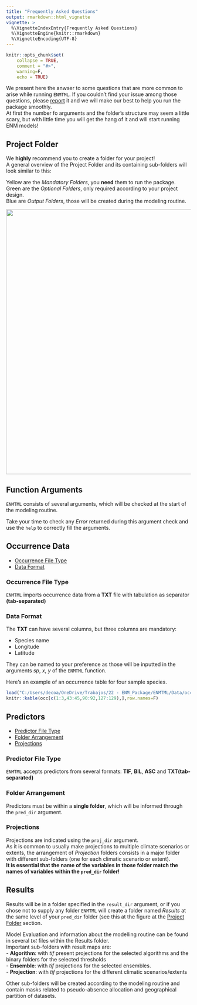 ```yaml
---
title: "Frequently Asked Questions"
output: rmarkdown::html_vignette
vignette: >
  %\VignetteIndexEntry{Frequently Asked Questions}
  %\VignetteEngine{knitr::rmarkdown}
  %\VignetteEncoding{UTF-8}
---
```


```r
knitr::opts_chunk$set(
    collapse = TRUE,
    comment = "#>",
    warning=F,
    echo = TRUE)
```

We present here the anwser to some questions that are more common to arise while running `ENMTML`. If you couldn't find your issue among those questions, please [report](https://github.com/andrefaa/ENMTML/issues) it and we will make our best to help you run the package smoothly.  
At first the number fo arguments and the folder's structure may seem a little scary, but with little time you will get the hang of it and will start running ENM models!

<a name="Project Folder"> </a>

## <i class="fas fa-folder-open"></i> Project Folder


We **highly** recommend you to create a folder for your project!  
A general overview of the Project Folder and its containing sub-folders will look similar to this:  

Yellow are the *Mandatory Folders*, you **need** them to run the package.  
Green are the *Optional Folders*, only required according to your project design.  
Blue are *Output Folders*, those will be created during the modeling routine.  

<img src='https://raw.githubusercontent.com/andrefaa/ENMTML/master/man/figures/folders.png' height=720 />

<a name="Function Arguments"> </a>

## <i class="fas fa-puzzle-piece"></i></i> Function Arguments

`ENMTML` consists of several arguments, which will be checked at the start of the modeling routine.

Take your time to check any *Error* returned during this argument check and use the `help` to correctly fill the arguments.


<a name="Occurrence Data"> </a>

## <i class="fas fa-table"></i></i> Occurrence Data

* [Occurrence File Type](#OccFileType)  
* [Data Format](#DataFormat) 

<a name="OccFileType"></a> 

### Occurrence File Type

`ENMTML` imports occurrence data from a **TXT** file with tabulation as separator **(tab-separated)**

<a name="DataFormat"></a> 

### Data Format

The **TXT** can have several columns, but three columns are mandatory:

* Species name  
* Longitude  
* Latitude  

They can be named to your preference as those will be inputted in the arguments *sp*, *x*, *y* of the `ENMTML` function.

Here's an example of an occurrence table for four sample species. 
```r
load("C:/Users/decoa/OneDrive/Trabajos/22 - ENM_Package/ENMTML/Data/occ.RData")
knitr::kable(occ[c(1:3,43:45,90:92,127:129),],row.names=F)
```


<a name="Predictors"> </a>

## <i class="fas fa-database"></i></i> Predictors 

* [Predictor File Type](#EnvFileType)  
* [Folder Arrangement](#FolderArrangement) 
* [Projections](#Projections) 

<a name="EnvFileType"></a> 

### Predictor File Type

`ENMTML` accepts predictors from several formats: **TIF**, **BIL**, **ASC** and **TXT(tab-separated)**

<a name="FolderArrangement"></a> 

### Folder Arrangement

Predictors must be within a **single folder**, which will be informed through the `pred_dir` argument.

<a name="Projections"></a> 

### Projections

Projections are indicated using the `proj_dir` argument.  
As it is common to usually make projections to multiple climate scenarios or extents, the arrangement of *Projection* folders consists in a major folder with different sub-folders (one for each climatic scenario or extent).  
**It is essential that the name of the variables in those folder match the names of variables within the `pred_dir` folder!**

<a name="Results"> </a>

## <i class="fas fa-clipboard-list"></i> Results

Results will be in a folder specified in the `result_dir` argument, or if you chose not to supply any folder `ENMTML` will create a folder named *Results* at the same level of your `pred_dir` folder (see this at the figure at the [Project Folder](#Project Folder) section.

Model Evaluation and information about the modelling routine can be found in several *txt* files within the Results folder.  
Important sub-folders with result maps are:  
- **Algorithm**: with *tif* present projections for the selected algorithms and the binary folders for the selected thresholds  
- **Ensemble**: with *tif* projections for the selected ensembles.  
- **Projection**: with *tif* projections for the different climatic scenarios/extents

Other sub-folders will be created according to the modeling routine and contain masks related to pseudo-absence allocation and geographical partition of datasets.
